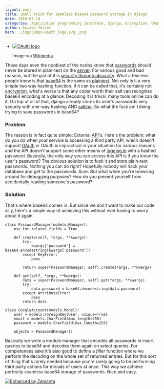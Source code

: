 ```yaml
---
layout: post
title: Small trick for seamless base64 password storage in django
date: 2010-07-14
categories: Application programming interface, django, Encryption, OAuth, Password, python, Security, Shareware
author: Swizec Teller
hero: ./img/300px-Oauth_logo.svg_.png
---
```


-   [![OAuth logo](./img/300px-Oauth_logo.svg_.png "OAuth logo")](http://commons.wikipedia.org/wiki/File:Oauth_logo.svg)

    Image via [Wikipedia](http://commons.wikipedia.org/wiki/File:Oauth_logo.svg)

These days even the noobiest of the noobs know that [passwords](http://en.wikipedia.org/wiki/Password "Password") should never be stored in plain-tect on the [server](http://en.wikipedia.org/wiki/Server_%28computing%29 "Server (computing)"). For various good and bad reasons, but the gist of it is [security through obscurity](http://en.wikipedia.org/wiki/Security_through_obscurity "Security through obscurity"). What a few less people know is that [base64](http://en.wikipedia.org/wiki/Base64 "Base64") is the same as [plaintext](http://en.wikipedia.org/wiki/Plaintext "Plaintext"). Not only is it a very simple two way hashing function, if it can be called that, it's certainly not [encryption](http://en.wikipedia.org/wiki/Encryption "Encryption"), what's worse is that any coder worth their salt can recognise base64 encoding at a glance. Decoding it is trivial, many tools online can do it. On top of all of that, django already stores its user's passwords very securily with one-way hashing AND [salting](http://en.wikipedia.org/wiki/Salt_%28cryptography%29 "Salt (cryptography)"). So what the fuck am I doing trying to save passwords in base64?

### Problem

The reason is in fact quite simple: External [API](http://en.wikipedia.org/wiki/Application_programming_interface "Application programming interface")'s. Here's the problem: what do you do when your service is accessing a third party API, which doesn't support [OAuth](http://oauth.net "OAuth") or OAuth is impractical in your situation for various reasons and the API doesn't support some other means of [logging in](http://en.wikipedia.org/wiki/Login "Login") with a hashed password. Basically, the only way you can access this API is if you know the user's password? The obvious solution is to fuck it and store plain-text passwords. Nothing you can do right? Hopefully nobody will hack your database and get to the passwords. Sure. But what when you're browsing around for debugging purposes? How do you prevent yourself from accidentally reading someone's password?

### Solution

That's where base64 comes in. But since we don't want to make our code silly, here's a simple way of achieving this without ever having to worry about it again.

    class PasswordManager(models.Manager):
        use_for_related_fields = True

        def create(self, *args, **kwargs):
            try:
                kwargs['password'] = base64.encodestring(kwargs['password'])
            except KeyError:
                pass

            return super(PasswordManager, self).create(*args, **kwargs)

        def get(self, *args, **kwargs):
            data = super(PasswordManager, self).get(*args, **kwargs)
            try:
                data.password = base64.decodestring(data.password)
            except AttributeError:
                pass
            return data

    class GoogleAccount(models.Model):
        user = models.ForeignKey(User, unique=True)
        email = models.CharField(max_length=255)
        password = models.CharField(max_length=255)

        objects = PasswordManager()

Basically we write a module manager that encodes all passwords in insert queries to base64 and decodes them again on select queries. For completeness sake it's also good to define a _filter_ function where we perform the decoding on the whole set of returned entries. But for this sort of thing that's rarely needed because you're rarely going to be performing third party actions for miriads of users at once. This way we achieve perfectly seamless base64 storage of passwords. Nice and easy.

[![Enhanced by Zemanta](http://img.zemanta.com/zemified_e.png?x-id=eded0a7d-aadf-4552-a54d-328c43c8a709)](http://www.zemanta.com/ "Enhanced by Zemanta")
